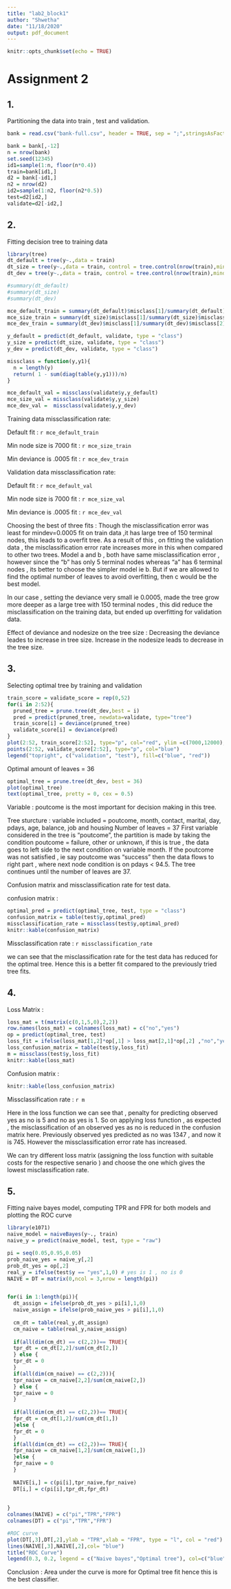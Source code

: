 ```yaml
---
title: "lab2_block1"
author: "Shwetha"
date: "11/18/2020"
output: pdf_document
---
```


```r
knitr::opts_chunk$set(echo = TRUE)
```

# Assignment 2

## 1.
Partitioning the data into train , test and validation.
```r
bank = read.csv("bank-full.csv", header = TRUE, sep = ";",stringsAsFactors = TRUE)

bank = bank[,-12]
n = nrow(bank)
set.seed(12345)
id1=sample(1:n, floor(n*0.4))
train=bank[id1,]
d2 = bank[-id1,]
n2 = nrow(d2)
id2=sample(1:n2, floor(n2*0.5))
test=d2[id2,]
validate=d2[-id2,]

```

## 2.
Fitting decision tree to training data 

```r
library(tree)
dt_default = tree(y~.,data = train)
dt_size = tree(y~.,data = train, control = tree.control(nrow(train),minsize = 7000))
dt_dev = tree(y~.,data = train, control = tree.control(nrow(train),mindev = 0.0005))
```


```r
#summary(dt_default)
#summary(dt_size)
#summary(dt_dev)

mce_default_train = summary(dt_default)$misclass[1]/summary(dt_default)$misclass[2]
mce_size_train = summary(dt_size)$misclass[1]/summary(dt_size)$misclass[2]
mce_dev_train = summary(dt_dev)$misclass[1]/summary(dt_dev)$misclass[2]

y_default = predict(dt_default, validate, type = "class")
y_size = predict(dt_size, validate, type = "class")
y_dev = predict(dt_dev, validate, type = "class")

missclass = function(y,y1){
  n = length(y)
  return( 1 - sum(diag(table(y,y1)))/n)
}

mce_default_val = missclass(validate$y,y_default)
mce_size_val = missclass(validate$y,y_size)
mce_dev_val =  missclass(validate$y,y_dev)


```

Training data missclassification rate:

Default fit : `r mce_default_train`

Min node size is 7000 fit : `r mce_size_train`

Min deviance is .0005 fit : `r mce_dev_train`


Validation data missclassification rate:

Default fit : `r mce_default_val`

Min node size is 7000 fit : `r mce_size_val`

Min deviance is .0005 fit : `r mce_dev_val`


Choosing the best of three fits : 
Though the misclassification error was least for mindev=0.0005 fit on train data ,it has large tree of 150 terminal nodes, this leads to a overfit tree. As a result of this , on fitting the validation data , the misclassification error rate increases more in this when compared to other two trees.
Model a and b , both have same misclassification error , however since the "b" has only 5 terminal nodes whereas "a" has 6 terminal nodes , its better to choose the simpler model ie b. But if we are allowed to find the optimal number of leaves to avoid overfitting, then c would be the best model.

In our case , setting the deviance very small ie 0.0005, made the tree grow more deeper as a large tree with 150 terminal nodes , this did reduce the misclassification on the training data, but ended up overfitting for validation data. 

Effect of deviance and nodesize on the tree size : Decreasing the deviance leades to increase in tree size. Increase in the nodesize leads to decrease in the tree size.


## 3.
Selecting optimal tree by training and validation
```r
train_score = validate_score = rep(0,52)
for(i in 2:52){
  pruned_tree = prune.tree(dt_dev,best = i)
  pred = predict(pruned_tree, newdata=validate, type="tree")
  train_score[i] = deviance(pruned_tree)
  validate_score[i] = deviance(pred)
}
plot(2:52, train_score[2:52], type="p", col="red", ylim =c(7000,12000), xlab = "# terminal nodes", ylab = "deviance")
points(2:52, validate_score[2:52], type="p", col="blue")
legend("topright", c("validation", "test"), fill=c("blue", "red"))
```
Optimal amount of leaves = 36

```r
optimal_tree = prune.tree(dt_dev, best = 36)
plot(optimal_tree)
text(optimal_tree, pretty = 0, cex = 0.5)
```
Variable : poutcome is the most important for decision making in this tree.

Tree sturcture : 
variable included = poutcome, month, contact, marital, day, pdays, age, balance, job and housing
Number of leaves = 37
First variable considered in the tree is "poutcome", the partition is made by taking the condition poutcome = failure, other or unknown, if this is true , the data goes to left side to the next condition on variable month. If the poutcome was not satisfied , ie say poutcome was "success" then the data flows to right part , where next node condition is on pdays < 94.5. The tree continues until the number of leaves are 37.


Confusion matrix and missclassification rate for test data.

confusion matrix :

```r

optimal_pred = predict(optimal_tree, test, type = "class")
confusion_matrix = table(test$y,optimal_pred)
missclassification_rate = missclass(test$y,optimal_pred)
knitr::kable(confusion_matrix)

```


Missclassification rate : `r missclassification_rate`

we can see that the misclassification rate for the test data has reduced for the optimal tree. Hence this is a better fit compared to the previously tried tree fits.

## 4.

Loss Matrix : 

```r
loss_mat = t(matrix(c(0,1,5,0),2,2))
row.names(loss_mat) = colnames(loss_mat) = c("no","yes")
op = predict(optimal_tree, test)
loss_fit = ifelse(loss_mat[1,2]*op[,1] > loss_mat[2,1]*op[,2] ,"no","yes")#1 is no , 2 is yes
loss_confusion_matrix = table(test$y,loss_fit)
m = missclass(test$y,loss_fit)
knitr::kable(loss_mat)
```

Confusion matrix :

```r
knitr::kable(loss_confusion_matrix)
```

Missclassification rate : `r m`

Here in the loss function we can see that , penalty for predicting observed yes as no is 5 and no as yes is 1. So on applying loss function , as expected , the misclassification of an observed yes as no is reduced in the confusion matrix here. Previously observed yes predicted as no was 1347 , and now it is 745. However the missclassification error rate has increased.

We can try different loss matrix (assigning the loss function with suitable costs for the respective senario ) and choose the one which gives the lowest misclassification rate.

## 5.

Fitting naive bayes model, computing TPR and FPR for both models and plotting the ROC curve
```r
library(e1071)
naive_model = naiveBayes(y~., train)
naive_y = predict(naive_model, test, type = "raw")

pi = seq(0.05,0.95,0.05)
prob_naive_yes = naive_y[,2] 
prob_dt_yes = op[,2]
real_y = ifelse(test$y == "yes",1,0) # yes is 1 , no is 0
NAIVE = DT = matrix(0,ncol = 3,nrow = length(pi))


for(i in 1:length(pi)){
  dt_assign = ifelse(prob_dt_yes > pi[i],1,0)
  naive_assign = ifelse(prob_naive_yes > pi[i],1,0)
  
  cm_dt = table(real_y,dt_assign)
  cm_naive = table(real_y,naive_assign)
  
  if(all(dim(cm_dt) == c(2,2))== TRUE){
  tpr_dt = cm_dt[2,2]/sum(cm_dt[2,])
  } else {
  tpr_dt = 0
  }
  if(all(dim(cm_naive) == c(2,2))){
  tpr_naive = cm_naive[2,2]/sum(cm_naive[2,])
  } else {
  tpr_naive = 0
  }
  
  if(all(dim(cm_dt) == c(2,2))== TRUE){
  fpr_dt = cm_dt[1,2]/sum(cm_dt[1,])
  }else {
  fpr_dt = 0
  }
  if(all(dim(cm_dt) == c(2,2))== TRUE){
  fpr_naive = cm_naive[1,2]/sum(cm_naive[1,])
  }else {
  fpr_naive = 0
  }
  
  NAIVE[i,] = c(pi[i],tpr_naive,fpr_naive)
  DT[i,] = c(pi[i],tpr_dt,fpr_dt)
  
  
}
colnames(NAIVE) = c("pi","TPR","FPR")  
colnames(DT) = c("pi","TPR","FPR")  

#ROC curve
plot(DT[,3],DT[,2],ylab = "TPR",xlab = "FPR", type = "l", col = "red")
lines(NAIVE[,3],NAIVE[,2],col= "blue")
title("ROC Curve")
legend(0.3, 0.2, legend = c("Naive bayes","Optimal tree"), col=c("blue","red"), lty = c(1,1))

```
Conclusion : Area under the curve is more for Optimal tree fit hence this is the best classifier.
